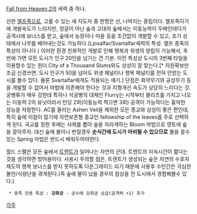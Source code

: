 [[Fall from Heaven 2]]의 세력 중 하나.

선한 [[엘프]]족으로, 고를 수 있는 세 지도자 중 한명은 선, 나머지는 중립이다. 엘프족이기에 개발속도가 느리지만, 정글이 아닌 숲과 고대의 숲에서는 이동능력이 두배인데다가 공격시에 보너스를 받고, 숲에서 농장이나 마을 등을 조건없이 개발할 수 있고, 초기 상태에서 나무를 베어내는것도 가능하다.(Ljosalfar/Svartalfar세력의 특성. 엘프 종족의 특성이 아니다.) 이러한 환경 친화적인 개발로 인해 행복과 위생의 양립이 가능해서, 후반에 가면 모든 도시가 인구 20인을 넘기는 건 기본. 이런 특성상 도시의 3번째 타일을 이용할수 있는 원더 City of a Thousand Slums와도 상성이 잘 맞는다.[* 자원확보만 조금 신경쓰면, 도시 인구가 50을 넘어도 위생 페널티나 행복 페널티를 전혀 안받는 도시를 볼수 있다. 물론 Svartalfar에게도 적용되는 얘기.] 단점은 화약무기와 공성무기 등을 개발할 수 없어서 마법에 의존해야 한다는 것과 지형개선 속도가 상당히 느리다는 것. 궁병류가 매우 강한데 특히나 석궁병의 대체인 Flurry는 시작부터 블리츠를 가지고 나오는 이동력 2의 유닛이라서 턴당 2회(이동능력 찍으면 3회) 공격이 가능하다는 흉악한 성능을 자랑한다.
AC를 올리는 Ashen Veil을 제외한 모든 종교와 상성이 좋은 편인데, 특히 숲에 이점이 많기에 자연보존형 종교인 fellowship of the leaves를 주로 선택하게 된다. 국교를 정한 후에는 사제를 뽑아 숲을 자라게하는 Bloom 마법으로 영토에 숲을 깔아주자. 대신 숲에 불이나 번질경우 '''순식간에 도시가 마비될 수 있으므로''' 불을 끌수 있는 Spring 마법은 반드시 배워두어야한다.

월드 스펠은 모든 숲에서 [[트렌트]]가 일어나는 자연의 군대. 트렌트의 지속시간이 짧다는 것을 생각하면 방어용이다. 사용시 주의할 점은, 트렌트가 생성되는 숲은 자연의 수호자 제도의 행복 보너스를 받지 못하도록 다운그레이드 되기 때문에 사용후 수턴간은 극심한 불만/식량난을 겪게된다.(즉 숲에 불이 났을 경우의 참상을 전 도시에서 경험해볼수 있다.)
  * 종족 전용 특성 : '''강화궁''' - 궁수에 강화궁 승급(공격력 +1) 추가
[[각주]]
